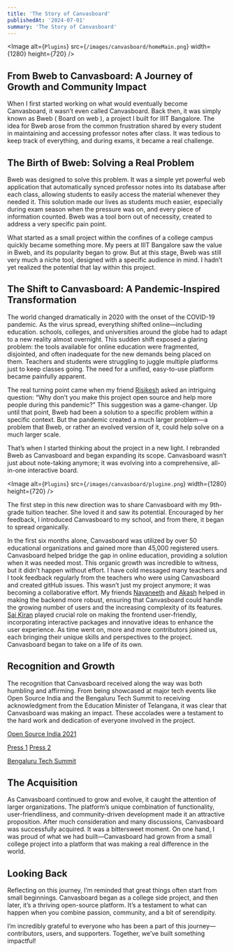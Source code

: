 ```yaml
---
title: 'The Story of Canvasboard'
publishedAt: '2024-07-01'
summary: 'The Story of Canvasboard'
---
```


<Image
  alt={` Plugins `}
  src={`/images/canvasboard/homeMain.png`}
  width={1280}
  height={720}
/>

## From Bweb to Canvasboard: A Journey of Growth and Community Impact

When I first started working on what would eventually become Canvasboard, it wasn’t even called Canvasboard. 
Back then, it was simply known as Bweb ( Board on web ), a project I built for IIIT Bangalore. 
The idea for Bweb arose from the common frustration shared by every student in maintaining and accessing professor notes after class. 
It was tedious to keep track of everything, and during exams, it became a real challenge.


## The Birth of Bweb: Solving a Real Problem

Bweb was designed to solve this problem. It was a simple yet powerful web application that automatically synced 
professor notes into its database after each class, allowing students to easily access the material 
whenever they needed it. This solution made our lives as students much easier, especially during 
exam season when the pressure was on, and every piece of information counted. Bweb was a tool born out 
of necessity, created to address a very specific pain point.

What started as a small project within the confines of a college campus quickly became something more. 
My peers at IIIT Bangalore saw the value in Bweb, and its popularity began to grow. 
But at this stage, Bweb was still very much a niche tool, designed with a specific audience in mind. 
I hadn’t yet realized the potential that lay within this project.

## The Shift to Canvasboard: A Pandemic-Inspired Transformation

The world changed dramatically in 2020 with the onset of the COVID-19 pandemic. 
As the virus spread, everything shifted online—including education. schools, colleges, and universities around the globe had to adapt to a new reality almost overnight. 
This sudden shift exposed a glaring problem: the tools available for online education were fragmented, disjointed, and often inadequate for the new demands being placed on them. 
Teachers and students were struggling to juggle multiple platforms just to keep classes going. The need for a unified, easy-to-use platform became painfully apparent.

The real turning point came when my friend [Risikesh](https://www.linkedin.com/in/rkrisi/) asked an intriguing question: “Why don’t you make this project open source and help more people during this pandemic?” 
This suggestion was a game-changer. Up until that point, Bweb had been a solution to a specific problem within a specific context. 
But the pandemic created a much larger problem—a problem that Bweb, or rather an evolved version of it, could help solve on a much larger scale.

That’s when I started thinking about the project in a new light. I rebranded Bweb as Canvasboard and began expanding its scope. 
Canvasboard wasn’t just about note-taking anymore; it was evolving into a comprehensive, all-in-one interactive board.  

<Image
  alt={` Plugins `}
  src={`/images/canvasboard/plugine.png`}
  width={1280}
  height={720}
/>

The first step in this new direction was to share Canvasboard with my 9th-grade tuition teacher. She loved it and saw its potential.
Encouraged by her feedback, I introduced Canvasboard to my school, and from there, it began to spread organically.

In the first six months alone, Canvasboard was utilized by over 50 educational organizations and gained more than 45,000 registered users.
Canvasboard helped bridge the gap in online education, providing a solution when it was needed most. 
This organic growth was incredible to witness, but it didn’t happen without effort.
I have cold messaged many teachers and I took feedback regularly from the teachers who were using Canvasboard and created gitHub issues. This wasn’t just my project anymore; it was becoming a collaborative effort. 
My friends [Navaneeth](https://www.linkedin.com/in/navaneeth-nidadavolu/) and [Akash](https://www.linkedin.com/in/akashmrc98/) helped in making the backend more robust, ensuring that Canvasboard could handle the growing number of users and the increasing complexity of its features. [Sai Kiran](https://www.linkedin.com/in/saikiran-reddy/) played crucial role on making the frontend user-friendly, incorporating interactive packages and innovative ideas to enhance the user experience. 
As time went on, more and more contributors joined us, each bringing their unique skills and perspectives to the project. Canvasboard began to take on a life of its own.


## Recognition and Growth

The recognition that Canvasboard received along the way was both humbling and affirming. 
From being showcased at major tech events like Open Source India and the Bengaluru Tech Summit to receiving acknowledgment from the Education Minister of Telangana, 
it was clear that Canvasboard was making an impact. These accolades were a testament to the hard work and dedication of everyone involved in the project.


[Open Source India 2021](https://youtu.be/GHSnFXo9oko?si=7xWsH8CkZaaOuVGC)

[Press 1](https://indiaeducationdiary.in/iiitb-presents-innovations-to-improve-accessibility-and-help-the-differently-abled-at-the-bengaluru-tech-summit-2021/)
[Press 2](https://www.techcircle.in/2021/11/19/iiitb-presents-use-cases-for-differently-abled-and-e-learning-at-bengaluru-tech-summit/)

[Bengaluru Tech Summit](https://digitalterminal.in/news/26022.html)



## The Acquisition
As Canvasboard continued to grow and evolve, it caught the attention of larger organizations. 
The platform’s unique combination of functionality, user-friendliness, and community-driven development made it an attractive proposition. 
After much consideration and many discussions, Canvasboard was successfully acquired. It was a bittersweet moment. On one hand, I was proud of what we had built—Canvasboard had grown from a small college project into a platform that was making a real difference in the world. 


## Looking Back
Reflecting on this journey, I’m reminded that great things often start from small beginnings. 
Canvasboard began as a college side project, and then later, it’s a thriving open-source platform. 
It’s a testament to what can happen when you combine passion, community, and a bit of serendipity. 


I’m incredibly grateful to everyone who has been a part of this journey—contributors, 
users, and supporters. Together, we’ve built something impactful! 
